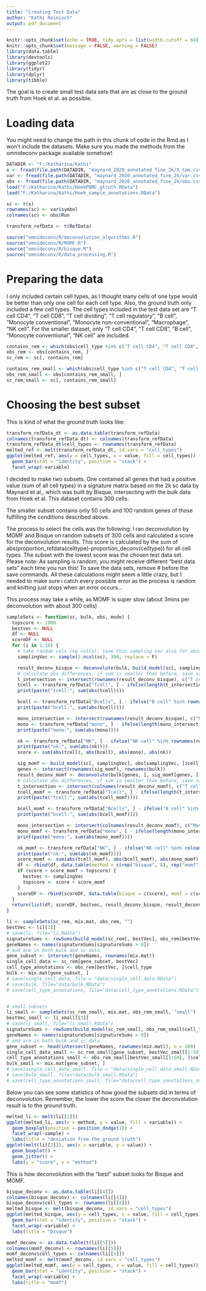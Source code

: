 ```yaml
---
title: "Creating Test Data"
author: "Kathi Reinisch"
output: pdf_document
---
```


```r
knitr::opts_chunk$set(echo = TRUE, tidy.opts = list(width.cutoff = 60), tidy = TRUE)
knitr::opts_chunk$set(message = FALSE, warning = FALSE)
library(data.table)
library(devtools)
library(ggplot2)
library(tidyr)
library(dplyr)
library(tibble)
```

The goal is to create small test data sets that are as close to the ground truth from Hoek et al. as possible.

# Loading data

You might need to change the path in this chunk of code in the Rmd as I won't include the datasets. Make sure you made the methods from the omnideconv package available somehow!

```r
DATADIR <- "F:/Katharina/Kathi"
x <- fread(file.path(DATADIR, "maynard_2020_annotated_fine_2k/X_tpm.csv"), header = F)
var <- fread(file.path(DATADIR, "maynard_2020_annotated_fine_2k/var.csv"), header = T)
obs <- fread(file.path(DATADIR, "maynard_2020_annotated_fine_2k/obs.csv"), header = T)
load("F:/Katharina/Kathi/HoekPBMC_gtruth.RData")
load("F:/Katharina/Kathi/Hoek_sample_annotations.RData")

sc <- t(x)
rownames(sc) <- var$symbol
colnames(sc) <- obs$Run

transform_refData <- t(RefData)

source("omnideconv/R/deconvolution_algorithms.R")
source("omnideconv/R/MOMF.R")
source("omnideconv/R/bisque.R")
source("omnideconv/R/data_processing.R")
```

# Preparing the data

I only included certain cell types, as I thought many cells of one type would be better than only one cell for each cell type. Also, the ground truth only included a few cell types. 
The cell types included in the test data set are "T cell CD4", "T cell CD8", "T cell dividing", "T cell regulatory", "B cell", "Monocyte conventional", "Monocyte non-conventional", "Macrophage", "NK cell". 
For the smaller dataset, only "T cell CD4", "T cell CD8", "B cell", "Monocyte conventional", "NK cell" are included. 

```r

contains_rem <- which(obs$cell_type %in% c("T cell CD4", "T cell CD8", "T cell dividing", "T cell regulatory", "B cell", "Monocyte conventional", "Monocyte non-conventional", "Macrophage", "NK cell"))
obs_rem <- obs[contains_rem, ]
sc_rem <- sc[, contains_rem]

contains_rem_small <- which(obs$cell_type %in% c("T cell CD4", "T cell CD8", "B cell", "Monocyte conventional", "NK cell"))
obs_rem_small <- obs[contains_rem_small, ]
sc_rem_small <- sc[, contains_rem_small]
```
 
# Choosing the best subset

This is kind of what the ground truth looks like: 

```r
transform_refData_dt <- as.data.table(transform_refData)
colnames(transform_refData_dt) <- colnames(transform_refData)
transform_refData_dt$cell_types <- rownames(transform_refData)
melted_ref <- melt(transform_refData_dt, id.vars = "cell_types")
ggplot(melted_ref, aes(y = cell_types, x = value, fill = cell_types)) +
  geom_bar(stat = "identity", position = "stack") +
  facet_wrap(~variable)
```

I decided to make two subsets. One contained all genes that had a positive value (sum of all cell types) in a signature matrix based on the 2k sc data by Maynard et al., which was built by Bisque, intersecting with the bulk data from Hoek et al. This dataset contains 300 cells. 

The smaller subset contains only 50 cells and 100 random genes of those fulfilling the conditions described above. 

The process to select the cells was the following:
I ran deconvolution by MOMF and Bisque on random subsets of 300 cells and calculated a score for the deconvolution results. This score is calculated by the sum of abs(proportion_refdata(celltype)-proportion_deconv(celltype)) for all cell types. The subset with the lowest score was the chosen test data set. Please note: As sampling is random, you might receive different "best data sets" each time you run this! To save the data sets, remove # before the save commands.
All these calculations might seem a little crazy, but I needed to make sure i catch every possible error as the process is random and knitting just stops when an error occurs...

This process may take a while, as MOMF is super slow (about 3mins per deconvolution with about 300 cells)

```r
sampleSets <- function(sc, bulk, obs, mode) {
  topscore <- 1000
  bestvec <- NULL
  df <- NULL
  scoreDF <- NULL
  for (i in 1:10) {
    # take random cols (eg cells), save this sampling vec also for obs$cell_type
    samplingVec <- sample(1:ncol(sc), 300, replace = F)

    result_deconv_bisque <- deconvolute(bulk, build_model(sc[, samplingVec], obs[samplingVec, ]$cell_type, "bisque"), "bisque", single_cell_object = sc[, samplingVec], cell_type_annotations = obs[samplingVec, ]$cell_type)
    # calculate abs differences, if sum is smaller than before, save sampling vec
    t_intersection <- intersect(rownames(result_deconv_bisque), c("T cell CD4", "T cell CD8", "T cell dividing", "T cell regulatory"))
    tcell <- transform_refData["Tcell", ] - ifelse(length(t_intersection) > 1, colSums(result_deconv_bisque[t_intersection, ]), ifelse(length(t_intersection) == 1, result_deconv_bisque[t_intersection, ], 0))
    print(paste("tcell:", sum(abs(tcell))))

    bcell <- transform_refData["Bcells", ] - ifelse("B cell" %in% rownames(result_deconv_bisque), result_deconv_bisque["B cell", ], 0)
    print(paste("bcell:", sum(abs(bcell))))

    mono_intersection <- intersect(rownames(result_deconv_bisque), c("Monocyte conventional", "Monocyte non-conventional"))
    mono <- transform_refData["mono", ] - ifelse(length(mono_intersection) > 1, colSums(result_deconv_bisque[mono_intersection, ]), ifelse(length(mono_intersection) == 1, result_deconv_bisque[mono_intersection, ], 0))
    print(paste("mono:", sum(abs(mono))))

    nk <- transform_refData["NK", ] - ifelse("NK cell" %in% rownames(result_deconv_bisque), result_deconv_bisque["NK cell", ], 0)
    print(paste("nk:", sum(abs(nk))))
    score <- sum(abs(tcell), abs(bcell), abs(mono), abs(nk))

    sig_momf <- build_model(sc[, samplingVec], obs[samplingVec, ]$cell_type, "momf", bulk)
    genes <- intersect(rownames(sig_momf), rownames(bulk))
    result_deconv_momf <- deconvolute(bulk[genes, ], sig_momf[genes, ], "momf", single_cell_object = sc[genes, samplingVec])
    # calculate abs differences, if sum is smaller than before, save sampling vec
    t_intersection <- intersect(colnames(result_deconv_momf), c("T cell CD4", "T cell CD8", "T cell dividing", "T cell regulatory"))
    tcell_momf <- transform_refData["Tcell", ] - ifelse(length(t_intersection) > 1, rowSums(result_deconv_momf[, t_intersection]), ifelse(length(t_intersection) == 1, result_deconv_momf[, t_intersection], 0))
    print(paste("tcell:", sum(abs(tcell_momf))))

    bcell_momf <- transform_refData["Bcells", ] - ifelse("B cell" %in% colnames(result_deconv_momf), result_deconv_momf[, "B cell"], 0)
    print(paste("bcell:", sum(abs(bcell_momf))))

    mono_intersection <- intersect(colnames(result_deconv_momf), c("Monocyte conventional", "Monocyte non-conventional"))
    mono_momf <- transform_refData["mono", ] - ifelse(length(mono_intersection) > 1, rowSums(result_deconv_momf[, mono_intersection]), ifelse(length(mono_intersection) == 1, result_deconv_momf[, mono_intersection], 0))
    print(paste("mono:", sum(abs(mono_momf))))

    nk_momf <- transform_refData["NK", ] - ifelse("NK cell" %in% colnames(result_deconv_momf), result_deconv_momf[, "NK cell"], 0)
    print(paste("nk:", sum(abs(nk_momf))))
    score_momf <- sum(abs(tcell_momf), abs(bcell_momf), abs(mono_momf), abs(nk_momf))
    df <- rbind(df, data.table(method = c(rep("bisque", 8), rep("momf", 8)), sample = rep(colnames(bulk), 2), t_cell = c(tcell, tcell_momf), b_cell = c(bcell, bcell_momf), monocyte = c(mono, mono_momf), nk = c(nk, nk_momf)))
    if (score + score_momf < topscore) {
      bestvec <- samplingVec
      topscore <- score + score_momf
    }
    scoreDF <- rbind(scoreDF, data.table(bisque = c(score), momf = c(score_momf)))
  }
  return(list(df, scoreDF, bestvec, result_deconv_bisque, result_deconv_momf))
}
```

```r
li <- sampleSets(sc_rem, mix.mat, obs_rem, "")
bestVec <- li[[3]]
# save(li, file="li.Rdata")
signatureSums <- rowSums(build_model(sc_rem[, bestVec], obs_rem[bestVec, ]$cell_type, "bisque"))
geneNames <- names(signatureSums[signatureSums > 0])
# and are in both bulk and sc data
gene_subset <- intersect(geneNames, rownames(mix.mat))
single_cell_data <- sc_rem[gene_subset, bestVec]
cell_type_annotations <- obs_rem[bestVec, ]$cell_type
bulk <- mix.mat[gene_subset, ]
# save(single_cell_data, file = "data/single_cell_data.RData")
# save(bulk, file="data/bulk.RData")
# save(cell_type_annotations, file="data/cell_type_annotations.RData")


# small subsets
li_small <- sampleSets(sc_rem_small, mix.mat, obs_rem_small, "small")
bestVec_small <- li_small[[3]]
# save(li_small, file="li_small.Rdata")
signatureSums <- rowSums(build_model(sc_rem_small, obs_rem_small$cell_type, "bisque"))
geneNames <- names(signatureSums[signatureSums > 0])
# and are in both bulk and sc data
gene_subset <- head(intersect(geneNames, rownames(mix.mat)), n = 100)
single_cell_data_small <- sc_rem_small[gene_subset, bestVec_small[1:50]]
cell_type_annotations_small <- obs_rem_small[bestVec_small[1:50], ]$cell_type
bulk_small <- mix.mat[gene_subset, ]
# save(single_cell_data_small, file = "data/single_cell_data_small.RData")
# save(bulk_small, file="data/bulk_small.RData")
# save(cell_type_annotations_small, file="data/cell_type_annotations_small.RData")
```
Below you can see some statistics of how good the subsets did in terms of deconvolution. Remember, the lower the score the closer the deconvolution result is to the ground truth. 

```r
melted_li <- melt(li[[1]])
ggplot(melted_li, aes(x = method, y = value, fill = variable)) +
  geom_boxplot(position = position_dodge(1)) +
  facet_wrap(~sample) +
  labs(title = "deviation from the ground truth")
ggplot(melt(li[[2]]), aes(x = variable, y = value)) +
  geom_boxplot() +
  geom_jitter() +
  labs(y = "score", x = "method")
```
This is how deconvolution with the "best" subset looks for Bisque and MOMF.

```r
bisque_deconv <- as.data.table(li[[4]])
colnames(bisque_deconv) <- colnames(li[[4]])
bisque_deconv$cell_types <- rownames(li[[4]])
melted_bisque <- melt(bisque_deconv, id.vars = "cell_types")
ggplot(melted_bisque, aes(y = cell_types, x = value, fill = cell_types)) +
  geom_bar(stat = "identity", position = "stack") +
  facet_wrap(~variable) +
  labs(title = "bisque")

momf_deconv <- as.data.table(t(li[[5]]))
colnames(momf_deconv) <- rownames(li[[5]])
momf_deconv$cell_types <- colnames(li[[5]])
melted_momf <- melt(momf_deconv, id.vars = "cell_types")
ggplot(melted_momf, aes(y = cell_types, x = value, fill = cell_types)) +
  geom_bar(stat = "identity", position = "stack") +
  facet_wrap(~variable) +
  labs(title = "momf")
```
